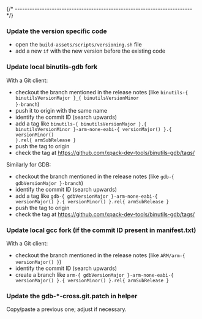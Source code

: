 


{/* ------------------------------------------------------------------------ */}

### Update the version specific code

- open the `build-assets/scripts/versioning.sh` file
- add a new `if` with the new version before the existing code

### Update local binutils-gdb fork

With a Git client:

- checkout the branch mentioned in the release notes
  (like <code>binutils-{ binutilsVersionMajor }_{ binutilsVersionMinor }-branch</code>)
- push it to origin with the same name
- identify the commit ID (search upwards)
- add a tag like <code>binutils-{ binutilsVersionMajor }.{ binutilsVersionMinor }-arm-none-eabi-{ versionMajor() }.{ versionMinor() }.rel{ armSubRelease }</code>
- push the tag to origin
- check the tag at https://github.com/xpack-dev-tools/binutils-gdb/tags/

Similarly for GDB:

- checkout the branch mentioned in the release notes
  (like <code>gdb-{ gdbVersionMajor }-branch</code>)
- identify the commit ID (search upwards)
- add a tag like <code>gdb-{ gdbVersionMajor }-arm-none-eabi-{ versionMajor() }.{ versionMinor() }.rel{ armSubRelease }</code>
- push the tag to origin
- check the tag at https://github.com/xpack-dev-tools/binutils-gdb/tags/

### Update local gcc fork (if the commit ID present in manifest.txt)

With a Git client:

- checkout the branch mentioned in the release notes
  (like <code>ARM/arm-{ versionMajor() }</code>)
- identify the commit ID (search upwards)
- create a branch like <code>arm-{ gdbVersionMajor }-arm-none-eabi-{ versionMajor() }.{ versionMinor() }.rel{ armSubRelease }</code>

### Update the gdb-*-cross.git.patch in helper

Copy/paste a previous one; adjust if necessary.
